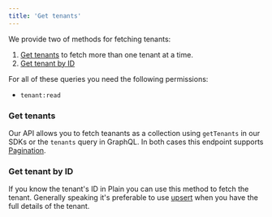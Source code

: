 ```yaml
---
title: 'Get tenants'
---
```


We provide two of methods for fetching tenants:

1. [Get tenants](#get-tenants) to fetch more than one tenant at a time.
1. [Get tenant by ID](#get-tenant-by-id)

For all of these queries you need the following permissions:

- `tenant:read`

### Get tenants

Our API allows you to fetch teanants as a collection using `getTenants` in our SDKs or the `tenants` query in GraphQL. In both cases this endpoint supports [Pagination](/graphql/pagination).

<Tabs>
  <Tab title="Typescript SDK">
    <Snippet file="typescript-sdk/get-tenants.mdx" />
  </Tab>

  <Tab title="GraphQL">
    <Snippet file="graphql/get-tenants.mdx" />
  </Tab>
</Tabs>

### Get tenant by ID

If you know the tenant's ID in Plain you can use this method to fetch the tenant. Generally speaking it's preferable to use [upsert](./upsert) when you have the full details of the tenant.

<Tabs>
  <Tab title="Typescript SDK">
    <Snippet file="typescript-sdk/get-tenant-by-id.mdx" />
  </Tab>

  <Tab title="GraphQL">
    <Snippet file="graphql/get-tenant-by-id.mdx" />
  </Tab>
</Tabs>
